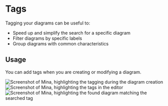 
# Tags

Tagging your diagrams can be useful to:

  - Speed up and simplify the search for a specific diagram
  - Filter diagrams by specific labels
  - Group diagrams with common characteristics

## Usage

You can add tags when you are creating or modifying a diagram.

<div className="my-5 block md:flex md:flex-wrap items-center justify-center">
  <Image src={minaTags1} alt="Screenshot of Mina, highlighting the tagging during the diagram creation" height={350} className="mx-0 my-5 md:mx-5"/>
  <Image src={minaTags2} alt="Screenshot of Mina, highlighting the tags in the editor" height={350} className="mx-0 my-5 md:mx-5" />
  <Image src={minaTags3} alt="Screenshot of Mina, highlighting the found diagram matching the searched tag" height={350} className="mx-0 my-5 md:mx-5" />
</div>